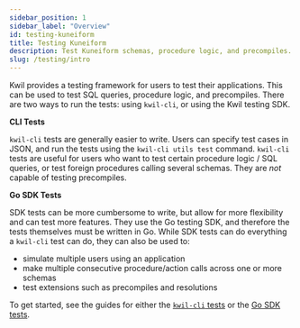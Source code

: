 ```yaml
---
sidebar_position: 1
sidebar_label: "Overview"
id: testing-kuneiform
title: Testing Kuneiform
description: Test Kuneiform schemas, procedure logic, and precompiles.
slug: /testing/intro
---
```


Kwil provides a testing framework for users to test their applications. This can be used
to test SQL queries, procedure logic, and precompiles. There are two ways to run the tests:
using `kwil-cli`, or using the Kwil testing SDK.

**CLI Tests**

`kwil-cli` tests are generally easier to write. Users can specify test cases in
JSON, and run the tests using the `kwil-cli utils test` command. `kwil-cli` tests are useful
for users who want to test certain procedure logic / SQL queries, or test foreign procedures
calling several schemas. They are _not_ capable of testing precompiles.

**Go SDK Tests**

SDK tests can be more cumbersome to write, but allow for more flexibility and can test more
features. They use the Go testing SDK, and therefore the tests themselves must be written in Go.
While SDK tests can do everything a `kwil-cli` test can do, they can also be used to:

- simulate multiple users using an application
- make multiple consecutive procedure/action calls across one or more schemas
- test extensions such as precompiles and resolutions

To get started, see the guides for either the [`kwil-cli` tests](/docs/kuneiform/testing/kwil-cli) or the
[Go SDK tests](/docs/kuneiform/testing/go-sdk).